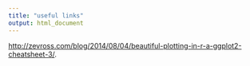 ```yaml
---
title: "useful links"
output: html_document
---
```


<http://zevross.com/blog/2014/08/04/beautiful-plotting-in-r-a-ggplot2-cheatsheet-3/>.


